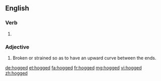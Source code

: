 ==English==

===Verb===
{{head|en}}

# {{en-past of|hog}}

===Adjective===
{{en-adj}}

# {{context|nautical|lang=en}} Broken or strained so as to have an upward curve between the ends.

[[de:hogged]]
[[et:hogged]]
[[fa:hogged]]
[[fr:hogged]]
[[mg:hogged]]
[[vi:hogged]]
[[zh:hogged]]